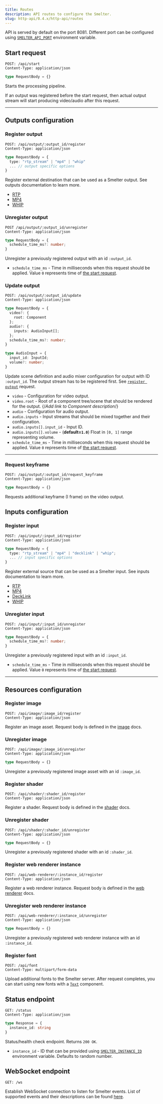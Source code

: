 ```yaml
---
title: Routes
description: API routes to configure the Smelter.
slug: http-api/0.4.x/http-api/routes
---
```


API is served by default on the port 8081. Different port can be configured using [`SMELTER_API_PORT`](/http-api/0.4.x/deployment/configuration#smelter_api_port) environment variable.

## Start request

```http
POST: /api/start
Content-Type: application/json
```

```typescript
type RequestBody = {}
```

Starts the processing pipeline.

If an output was registered before the start request, then actual output stream will start producing
video/audio after this request.

***

## Outputs configuration

### Register output

```http
POST: /api/output/:output_id/register
Content-Type: application/json
```

```typescript
type RequestBody = {
  type: "rtp_stream" | "mp4" | "whip"
  ... // output specific options
}
```

Register external destination that can be used as a Smelter output. See outputs documentation to learn more.

* [RTP](/http-api/0.4.x/outputs/rtp)
* [MP4](/http-api/0.4.x/outputs/mp4)
* [WHIP](/http-api/0.4.x/outputs/whip)

### Unregister output

```http
POST /api/output/:output_id/unregister
Content-Type: application/json
```

```typescript
type RequestBody = {
  schedule_time_ms?: number;
}
```

Unregister a previously registered output with an id `:output_id`.

* `schedule_time_ms` - Time in milliseconds when this request should be applied. Value `0` represents time of [the start request](#start-request).

### Update output

```http
POST: /api/output/:output_id/update
Content-Type: application/json
```

```typescript
type RequestBody = {
  video?: {
    root: Component
  };
  audio?: {
    inputs: AudioInput[];
  };
  schedule_time_ms?: number;
}

type AudioInput = {
  input_id: InputId;
  volume?: number;
}
```

Update scene definition and audio mixer configuration for output with ID `:output_id`. The output stream has to be registered first. See [`register output`](#register-output) request.

* `video` - Configuration for video output.
* `video.root` - Root of a component tree/scene that should be rendered for the output. {/*Add link to Component description*/}
* `audio` - Configuration for audio output.
* `audio.inputs` - Input streams that should be mixed together and their configuration.
* `audio.inputs[].input_id` - Input ID.
* `audio.inputs[].volume` - (**default=`1.0`**) Float in `[0, 1]` range representing volume.
* `schedule_time_ms` - Time in milliseconds when this request should be applied. Value `0` represents time of [the start request](#start-request).

***

### Request keyframe

```http
POST: /api/output/:output_id/request_keyframe
Content-Type: application/json
```

```typescript
type RequestBody = {}
```

Requests additional keyframe (I frame) on the video output.

## Inputs configuration

### Register input

```http
POST: /api/input/:input_id/register
Content-Type: application/json
```

```typescript
type RequestBody = {
  type: "rtp_stream" | "mp4" | "decklink" | "whip";
  ... // input specific options
}
```

Register external source that can be used as a Smelter input. See inputs documentation to learn more.

* [RTP](/http-api/0.4.x/inputs/rtp)
* [MP4](/http-api/0.4.x/inputs/mp4)
* [DeckLink](/http-api/0.4.x/inputs/decklink)
* [WHIP](/http-api/0.4.x/inputs/whip)

### Unregister input

```http
POST: /api/input/:input_id/unregister
Content-Type: application/json
```

```typescript
type RequestBody = {
  schedule_time_ms?: number;
}
```

Unregister a previously registered input with an id `:input_id`.

* `schedule_time_ms` - Time in milliseconds when this request should be applied. Value `0` represents time of [the start request](#start-request).

***

## Resources configuration

### Register image

```http
POST: /api/image/:image_id/register
Content-Type: application/json
```

Register an image asset. Request body is defined in the [image](/http-api/0.4.x/resources/image) docs.

### Unregister image

```http
POST: /api/image/:image_id/unregister
Content-Type: application/json
```

```typescript
type RequestBody = {}
```

Unregister a previously registered image asset with an id `:image_id`.

### Register shader

```http
POST: /api/shader/:shader_id/register
Content-Type: application/json
```

Register a shader. Request body is defined in the [shader](/http-api/0.4.x/resources/shader) docs.

### Unregister shader

```http
POST: /api/shader/:shader_id/unregister
Content-Type: application/json
```

```typescript
type RequestBody = {}
```

Unregister a previously registered shader with an id `:shader_id`.

### Register web renderer instance

```http
POST: /api/web-renderer/:instance_id/register
Content-Type: application/json
```

Register a web renderer instance. Request body is defined in the [web renderer](/http-api/0.4.x/resources/web-renderer) docs.

### Unregister web renderer instance

```http
POST: /api/web-renderer/:instance_id/unregister
Content-Type: application/json
```

```typescript
type RequestBody = {}
```

Unregister a previously registered web renderer instance with an id `:instance_id`.

### Register font

```http
POST: /api/font
Content-Type: multipart/form-data
```

Upload additional fonts to the Smelter server. After request completes, you can
start using new fonts with a [`Text`](/http-api/0.4.x/components/text) component.

## Status endpoint

```http
GET: /status
Content-Type: application/json
```

```typescript
type Response = {
  instance_id: string
}
```

Status/health check endpoint. Returns `200 OK`.

* `instance_id` - ID that can be provided using [`SMELTER_INSTANCE_ID`](/http-api/0.4.x/deployment/configuration#smelter_instance_id) environment variable. Defaults to random number.

## WebSocket endpoint

```http
GET: /ws
```

Establish WebSocket connection to listen for Smelter events. List of supported events and their descriptions can be found [here](/http-api/0.4.x/events).
